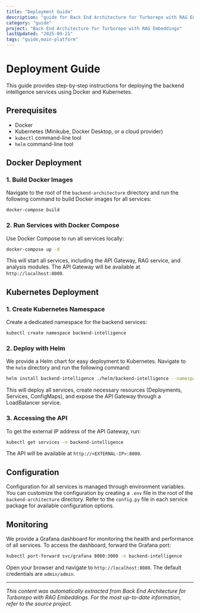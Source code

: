 ```yaml
---
title: "Deployment Guide"
description: "guide for Back End Architecture for Turborepo with RAG Embeddings"
category: "guide"
project: "Back End Architecture for Turborepo with RAG Embeddings"
lastUpdated: "2025-09-21"
tags: "guide,main-platform"
---
```


# Deployment Guide

This guide provides step-by-step instructions for deploying the backend intelligence services using Docker and Kubernetes.

## Prerequisites

- Docker
- Kubernetes (Minikube, Docker Desktop, or a cloud provider)
- `kubectl` command-line tool
- `helm` command-line tool

## Docker Deployment

### 1. Build Docker Images

Navigate to the root of the `backend-architecture` directory and run the following command to build Docker images for all services:

```bash
docker-compose build
```

### 2. Run Services with Docker Compose

Use Docker Compose to run all services locally:

```bash
docker-compose up -d
```

This will start all services, including the API Gateway, RAG service, and analysis modules. The API Gateway will be available at `http://localhost:8000`.

## Kubernetes Deployment

### 1. Create Kubernetes Namespace

Create a dedicated namespace for the backend services:

```bash
kubectl create namespace backend-intelligence
```

### 2. Deploy with Helm

We provide a Helm chart for easy deployment to Kubernetes. Navigate to the `helm` directory and run the following command:

```bash
helm install backend-intelligence ./helm/backend-intelligence --namespace backend-intelligence
```

This will deploy all services, create necessary resources (Deployments, Services, ConfigMaps), and expose the API Gateway through a LoadBalancer service.

### 3. Accessing the API

To get the external IP address of the API Gateway, run:

```bash
kubectl get services -n backend-intelligence
```

The API will be available at `http://<EXTERNAL-IP>:8000`.

## Configuration

Configuration for all services is managed through environment variables. You can customize the configuration by creating a `.env` file in the root of the `backend-architecture` directory. Refer to the `config.py` file in each service package for available configuration options.

## Monitoring

We provide a Grafana dashboard for monitoring the health and performance of all services. To access the dashboard, forward the Grafana port:

```bash
kubectl port-forward svc/grafana 8080:3000 -n backend-intelligence
```

Open your browser and navigate to `http://localhost:8080`. The default credentials are `admin/admin`.




---
*This content was automatically extracted from Back End Architecture for Turborepo with RAG Embeddings. For the most up-to-date information, refer to the source project.*
